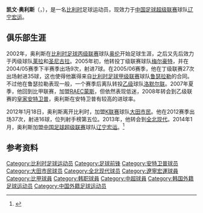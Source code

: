 {{noteta|G1=足球}}{{Infobox football biography
| name        = 凯文·奥利斯<br>Kevin Oris
| image       = 
| fullname    = Kevin Oris
| birth_date  = {{birth date and age|df=yes|1984|12|6}}
| birth_place = [[比利时|比利时]][[蒂伦豪特|蒂伦豪特]]
| height      = {{height|m=1.92}}
| currentclub = [[辽宁足球俱乐部|辽宁宏运]]
| clubnumber  = 10
| position    = [[前锋_(足球)|前锋]]
| youthyears1 = 
| youthclubs1 = 
| years1 = 2002–2003 
| years2 = 2003–2004 
| years3 = 2004–2005 
| years4 = 2005–2006 
| years5 = 2006–2007 
| years6 = 2007–2008 
| years7 = 2008–2009 
| years8 = 2009–2011
| years9 = 2012
| years10 = 2013
| years11 = 2014
| years12 = 2015-
| clubs1 = [[K.A.C._Olen|奥伦]] 
| clubs2 = [[K._Lyra_T.S.V.|莱拉]] 
| clubs3 = [[F.C._Nieuwkerken-Sint-Niklaas|圣尼古拉]] 
| clubs4 = [[F.C._Verbroedering_Meerhout|梅尔豪特]] 
| clubs5 = [[K.S.V._Roeselare|鲁瑟拉勒]] 
| clubs6 = [[KVSK_United|洛默尔联]] 
| clubs7 = [[RAEC蒙斯|RAEC蒙斯]] 
| clubs8 = [[皇家安特卫普足球俱乐部|皇家安特卫普]]
| clubs9 = [[大田市民足球俱乐部|大田市民]]
| clubs10 = [[全北现代汽车足球俱乐部|全北现代]]
| clubs11 = [[辽宁足球俱乐部|辽宁宏运]]
| clubs12 = [[仁川联足球俱乐部|仁川联]]
| caps1 = 22    
| caps2 = 22    
| caps3 = 12    
| caps4 = 36   
| caps5 = 16    
| caps6 = 26    
| caps7 = 24    
| caps8 = 77    
| caps9 = 37
| caps10 = 31
| caps11 = 0
| caps12 = ？+11
| goals1 = 8  
| goals2 = 7  
| goals3 = 1  
| goals4 = 42  
| goals5 = 2  
| goals6 = 9  
| goals7 = 2  
| goals8 = 38 
| goals9 = 16
| goals10 = 14
| goals11 = 0
| goals12 = ？+2
| pcupdate = {{date|2013-11-19}}
| ntupdate = {{date|2009-06-04}}
}}
'''凯文·奥利斯'''（'''{{lang|nl|Kevin Oris}}'''，{{bd|1984年|12月6日|||catIdx=Oris, Kevin}}），是一名[[比利时|比利时]]足球运动员，现效力于[[中国足球超级联赛|中国足球超级联赛]]球队[[辽宁足球俱乐部|辽宁宏运]]。

==俱乐部生涯==
2002年，奥利斯在[[比利时足球丙级联赛|比利时足球丙级联赛]]球队[[K.A.C._Olen|奥伦]]开始足球生涯，之后又先后效力于丙级球队[[K._Lyra_T.S.V.|莱拉]]和[[F.C._Nieuwkerken-Sint-Niklaas|圣尼古拉]]。2005年初，他转投丁级联赛球队[[F.C._Verbroedering_Meerhout|梅尔豪特]]，并在2004/05赛季下半赛季出场9次，射进7球。在2005/06赛季，他在丁级联赛27次出场射进35球，这也使得他赢得来自[[比利时足球甲级联赛|比利时足球甲级联赛]]球队[[K.S.V._Roeselare|鲁瑟拉勒]]的合同。不过他在鲁瑟拉勒表现一般，一个赛季后离队转投[[比利时足球乙级联赛|乙级]]球队[[KVSK_United|洛默尔联]]。2007年夏季，他回到比甲联赛，加盟[[RAEC蒙斯|RAEC蒙斯]]，但依然表现低迷，2008年转会到乙级联赛的[[皇家安特卫普足球俱乐部|皇家安特卫普]]，奥利斯在安特卫普有较高的进球率。

2012年1月18日，奥利斯离开比利时，加盟[[K联赛|K联赛]]球队[[大田市民足球俱乐部|大田市民]]。他在2012赛季出场37次，射进16球，位列射手榜第五位。2013年，他转会到[[全北现代汽车足球俱乐部|全北现代]]。2014年1月，奥利斯加盟[[中国足球超级联赛|中国足球超级联赛]]球队[[辽宁足球俱乐部|辽宁宏运]]。<ref>{{Cite web |url=http://sports.sohu.com/20140119/n393761358.shtml |title=辽足官方宣布签约比利时锋霸 |accessdate=2014-01-22 |archive-date=2014-02-02 |archive-url=https://web.archive.org/web/20140202102342/http://sports.sohu.com/20140119/n393761358.shtml |dead-url=no }}</ref>

==参考资料==
{{reflist}}

{{2014年中超分类名单辽宁}}

{{DEFAULTSORT:Oris, Kevin}}
[[Category:比利时足球运动员|Category:比利时足球运动员]]
[[Category:足球前锋|Category:足球前锋]]
[[Category:安特卫普球员|Category:安特卫普球员]]
[[Category:大田市民球员|Category:大田市民球员]]
[[Category:全北现代球员|Category:全北现代球员]]
[[Category:遼寧宏運球員|Category:遼寧宏運球員]]
[[Category:比甲球員|Category:比甲球員]]
[[Category:韩职球員|Category:韩职球員]]
[[Category:中超球員|Category:中超球員]]
[[Category:韩国外籍足球运动员|Category:韩国外籍足球运动员]]
[[Category:中国外籍足球运动员|Category:中国外籍足球运动员]]